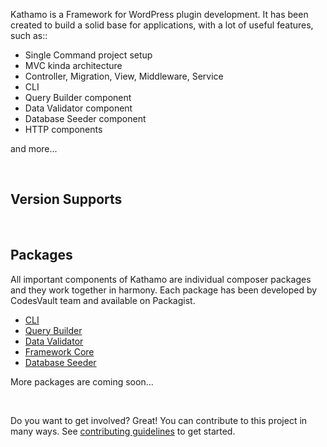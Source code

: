 
Kathamo is a Framework for WordPress plugin development. It has been created to build a solid base for applications,
with a lot of useful features, such as::

* Single Command project setup
* MVC kinda architecture
* Controller, Migration, View, Middleware, Service
* CLI
* Query Builder component
* Data Validator component
* Database Seeder component
* HTTP components

and more...

<br />

## Version Supports

<div className="support-version">
	<SupportVersionButton lang="PHP" version=">= 7.1" bgcolor="#7A86B8" />
	<SupportVersionButton lang="Composer" version="2.x" bgcolor="#c3410e" />
	<SupportVersionButton lang="NodeJS" version=">= 18.16" bgcolor="#026e00" />
	<SupportVersionButton lang="Tailwindcss" version="3.3" bgcolor="#0ea5e9" />
</div>

<br />

## Packages

All important components of Kathamo are individual composer packages and they work together in harmony. Each package has been developed by CodesVault team and available on Packagist.
* [CLI](https://packagist.org/packages/codesvault/kathamo-generator)
* [Query Builder](https://packagist.org/packages/codesvault/howdy-qb)
* [Data Validator](https://packagist.org/packages/codesvault/validator)
* [Framework Core](https://packagist.org/packages/codesvault/kathamo-framework)
* [Database Seeder](https://packagist.org/packages/codesvault/wp-seeder)

More packages are coming soon...

<br />

Do you want to get involved? Great! You can contribute to this project in many ways.
See <a href="/documentation/contribution-guide">contributing guidelines</a> to get started.
